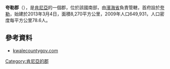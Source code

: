 '''夸勒郡'''（{{lang-sw|Kaunti ya Kwale}}），是[[肯尼亞|肯尼亞]]的一個郡，位於該國南部，由[[濱海省_(肯尼亞)|濱海省]]負責管轄，首府設於[[夸勒|夸勒]]，始建於2013年3月4日，面積8,270平方公里，2009年人口649,931，人口密度每平方公里78.6人。

==參考資料==
*[http://www.kwalecountygov.com/ kwalecountygov.com]{{Wayback|url=http://www.kwalecountygov.com/ |date=20150801203829 }}

{{coord|4|10|S|39|27|E|region:KE-300_type:adm2nd_source:kolossus-dewiki|display=title}}

{{Kenya-geo-stub}}
[[Category:肯尼亞的郡|Category:肯尼亞的郡]]